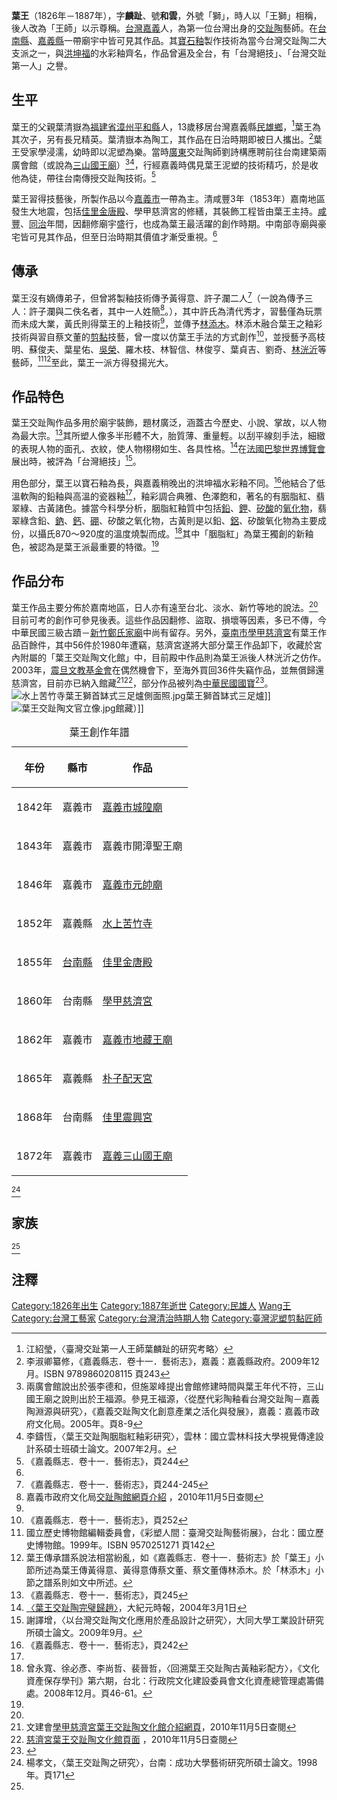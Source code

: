 {{東亞男性歷史人物
|名稱 = 葉王<br><small><small>{{IPA|Ia̍p Ông}}</small></small>
|身份 = [[交趾陶|交趾陶]]工藝技師
|國家 = 
|時代 = [[臺灣清治時期|臺灣清治時期]]
|主君 = 
|屆數 =
|最高職務 =
|前任 = 
|繼任 = 
|圖片名稱 =
|圖片大小 =
|圖片說明 =
|族裔 = 
|信仰 = [[臺灣民間信仰|臺灣民間信仰]]
|出身地 = 
|別名 = 
|法號 =
|院號 =
|其他名號 =
|出生日期 = 1826年
|出生地點 = [[福建省|福建省]][[臺灣道|臺灣道]][[臺灣府|臺灣府]][[嘉義縣|嘉義縣]]
|婚年 =
|逝世日期 = 1887年
|逝世地點 = [[福建臺灣省|福建臺灣省]]
|墓葬 =
|祠廟 =
|其他親屬 =
|經歷 = 
|著作 =
|注釋 =
}}
'''葉王'''（1826年－1887年），字'''麟趾'''、號'''和雲'''，外號「獅」，時人以「王獅」相稱，後人改為「王師」以示尊稱。[[台灣|台灣]][[嘉義縣|嘉義]]人，為第一位台灣出身的[[交趾陶|交趾陶]]藝師。在[[台南縣|台南縣]]、[[嘉義縣|嘉義縣]]一帶廟宇中皆可見其作品。其[[寶石釉|寶石釉]]製作技術為當今台灣交趾陶二大支派之一，與[[洪坤福|洪坤福]]的水彩釉齊名，作品曾遍及全台，有「台灣絕技」、「台灣交趾第一人」之譽。

== 生平 ==
葉王的父親葉清嶽為[[福建省|福建省]][[漳州市|漳州]][[平和縣|平和縣]]人，13歲移居台灣嘉義縣[[民雄鄉|民雄鄉]]，<ref>江紹瑩，〈臺灣交趾第一人王師葉麟趾的研究考略〉</ref>葉王為其次子，另有長兄精英。葉清嶽本為陶工，其作品在日治時期即被日人攜出。<ref name="嘉縣志243">李淑卿纂修，《嘉義縣志．卷十一．藝術志》，嘉義：嘉義縣政府。2009年12月。ISBN 9789860208115 頁243</ref>葉王受家學浸濡，幼時即以泥塑為樂。當時[[廣東省|廣東]]交趾陶師劉詩構應聘前往台南建築兩廣會館（或說為[[三山國王廟|三山國王廟]]）<ref>兩廣會館說出於張李德和，但施翠峰提出會館修建時間與葉王年代不符，三山國王廟之說則出於王福源。參見王福源，〈從歷代彩陶釉看台灣交趾陶－嘉義陶淵源與研究〉，《嘉義交趾陶文化創意產業之活化與發展》，嘉義：嘉義市政府文化局。2005年。頁8-9</ref><ref name="李鑄恆">李鑄恆，〈葉王交趾陶胭脂紅釉彩研究〉，雲林：國立雲林科技大學視覺傳達設計系碩士班碩士論文。2007年2月。</ref>，行經嘉義時偶見葉王泥塑的技術精巧，於是收他為徒，帶往台南傳授交趾陶技術。<ref name="嘉縣志244">《嘉義縣志．卷十一．藝術志》，頁244</ref>

葉王習得技藝後，所製作品以今[[嘉義市|嘉義市]]一帶為主。清咸豐3年（1853年）嘉南地區發生大地震，包括[[佳里金唐殿|佳里金唐殿]]、學甲慈濟宮的修繕，其裝飾工程皆由葉王主持。[[咸豐|咸豐]]、[[同治|同治]]年間，因翻修廟宇盛行，也成為葉王最活躍的創作時期。中南部寺廟與豪宅皆可見其作品，但至日治時期其價值才漸受重視。<ref name="嘉縣志244" />

== 傳承 ==
葉王沒有嫡傳弟子，但曾將製釉技術傳予黃得意、許子瀾二人<ref name="縣志2445">《嘉義縣志．卷十一．藝術志》，頁244-245</ref>（一說為傳予三人：許子瀾與二佚名者，其中一人姓簡<ref name="市府網">嘉義市政府文化局[http://www.cabcy.gov.tw/Koji/person-1.asp 交趾陶館網頁介紹] {{Wayback|url=http://www.cabcy.gov.tw/Koji/person-1.asp |date=20100327114720 }}，2010年11月5日查閱</ref>。），其中許氏為清代秀才，習藝僅為玩票而未成大業，黃氏則得葉王的上釉技術<ref name="縣志2445" />，並傳予[[林添木|林添木]]。林添木融合葉王之釉彩技術與習自蔡文董的[[剪黏|剪黏]]技藝，曾一度以仿葉王手法的方式創作<ref>《嘉義縣志．卷十一．藝術志》，頁252</ref>，並授藝予高枝明、蘇俊夫、葉星佑、[[吳榮|吳榮]]、羅木枝、林智信、林俊亨、葉貞吉、劉奇、[[林洸沂|林洸沂]]等藝師，<ref>國立歷史博物館編輯委員會，《彩塑人間：臺灣交趾陶藝術展》，台北：國立歷史博物館。1999年。ISBN 9570251271 頁142</ref><ref>葉王傳承譜系說法相當紛亂，如《嘉義縣志．卷十一．藝術志》於「葉王」小節所述為葉王傳黃得意、黃得意傳蔡文董、蔡文董傳林添木。於「林添木」小節之譜系則如文中所述。</ref>至此，葉王一派方得發揚光大。

== 作品特色 ==
葉王交趾陶作品多用於廟宇裝飾，題材廣泛，涵蓋古今歷史、小說、掌故，以人物為最大宗。<ref name="縣志245">《嘉義縣志．卷十一．藝術志》，頁245</ref>其所塑人像多半形體不大，胎質薄、重量輕。以刮平線刻手法，細緻的表現人物的面孔、衣紋，使人物栩栩如生、各具性格。<ref>[http://www.epochtimes.com/b5/4/3/1/n476238.htm 〈葉王交趾陶完璧歸趙〉]，大紀元時報，2004年3月1日</ref>在[[法國|法國]][[巴黎|巴黎]][[世界博覽會|世界博覽會]]展出時，被評為「台灣絕技」<ref name="謝譯增">謝譯增，〈以台灣交趾陶文化應用於產品設計之研究〉，大同大學工業設計研究所碩士論文。2009年9月。</ref>。

用色部分，葉王以寶石釉為長，與嘉義稍晚出的洪坤福水彩釉不同。<ref>《嘉義縣志．卷十一．藝術志》，頁242</ref>他結合了低溫軟陶的鉛釉與高溫的瓷器釉<ref name="謝譯增" />，釉彩調合典雅、色澤飽和，著名的有胭脂紅、翡翠綠、古黃諸色。據當今科學分析，胭脂紅釉質中包括[[鉛|鉛]]、[[鉀|鉀]]、[[矽酸|矽酸]]的[[氧化物|氧化物]]，翡翠綠含鉛、[[鈉|鈉]]、[[鈣|鈣]]、[[硼|硼]]、矽酸之氧化物，古黃則是以鉛、[[鋁|鋁]]、矽酸氧化物為主要成份，以攝氏870～920度的溫度燒製而成。<ref>曾永寬、徐必彥、李尚哲、裴晉哲，〈回溯葉王交趾陶古黃釉彩配方〉，《文化資產保存學刊》第六期，台北：行政院文化建設委員會文化資產總管理處籌備處。2008年12月。頁46-61。</ref>其中「胭脂紅」為葉王獨創的新釉色，被認為是葉王派最重要的特徵。<ref name="謝譯增" />

== 作品分布 ==
葉王作品主要分佈於嘉南地區，日人亦有遠至台北、淡水、新竹等地的說法。<ref name="李鑄恆" />目前可考的創作可參見後表。這些作品因翻修、盜取、損壞等因素，多已不傳，今中華民國三級古蹟－[[新竹鄭氏家廟|新竹鄭氏家廟]]中尚有留存。另外，[[臺南市|臺南市]][[學甲慈濟宮|學甲慈濟宮]]有葉王作品百餘件，其中56件於1980年遭竊，慈濟宮遂將大部分葉王作品卸下，收藏於宮內附屬的「葉王交趾陶文化館」中，目前殿中作品則為葉王派後人林洸沂之仿作。2003年，[[震旦文教基金會|震旦文教基金會]]在偶然機會下，至海外買回36件失竊作品，並無償歸還慈濟宮，目前亦已納入館藏<ref>文建會[http://superspace.cca.gov.tw/ct.asp?xItem=12925&ctNode=11195&mp=28 學甲慈濟宮葉王交趾陶文化館介紹網頁]{{dead link|date=2018年4月 |bot=InternetArchiveBot |fix-attempted=yes }}，2010年11月5日查閱</ref><ref>[http://www.tcgs.org.tw/treasure_koji.html 慈濟宮葉王交趾陶文化館頁面] {{Wayback|url=http://www.tcgs.org.tw/treasure_koji.html |date=20100609132953 }}，2010年11月5日查閱</ref>，部分作品被列為[[中華民國國寶|中華民國國寶]]<ref>{{Cite web|url=https://nchdb.boch.gov.tw/assets/advanceSearch/antiquity/20150120000002|work=文化部文化資產局|title=學甲慈濟宮葉王交趾陶-合境平安|accessdate=}}</ref>。
[[File:水上苦竹寺葉王獅首缽式三足爐側面照.jpg|thumb]]葉王獅首缽式三足爐]]
[[File:葉王交趾陶文官立像.jpg|thumb]]館藏）]]
{| class="wikitable" border="1"
|+ 葉王創作年譜
|-
!  年份
!  縣市
!  作品
|-
|  1842年
|  嘉義市
|  [[嘉義市城隍廟|嘉義市城隍廟]]
|-
|  1843年
|  嘉義市
|  嘉義市開漳聖王廟
|-
|  1846年
|  嘉義市
|  [[嘉義雙忠廟|嘉義市元帥廟]]
|-
|  1852年
|  嘉義縣
|  [[水上苦竹寺|水上苦竹寺]]
|-
|  1855年
|  [[台南縣|台南縣]]
|  [[佳里金唐殿|佳里金唐殿]]
|-
|  1860年
|  台南縣
|  [[學甲慈濟宮|學甲慈濟宮]]
|-
|  1862年
|  嘉義市
|  [[財團法人九華山地藏庵|嘉義市地藏王廟]]
|-
|  1865年
|  嘉義縣
|  [[朴子配天宮|朴子配天宮]]
|-
|  1868年
|  台南縣
|  [[佳里震興宮|佳里震興宮]]
|-
|  1872年
|  嘉義市
|  [[嘉義廣寧宮|嘉義三山國王廟]]
|}<ref>楊孝文，〈葉王交趾陶之研究〉，台南：成功大學藝術研究所碩士論文。1998年。頁171</ref>

== 家族 ==
{{familytree/start}}
{{familytree | | |dad|dad=葉清嶽}}
{{familytree | |,|-|^|-|.| |}}
{{familytree | bro | | he |y| wife | |bro=葉精英|he='''葉王'''|wife=張言}}
{{familytree | | | | | |,|-|^|-|.| |}}
{{familytree | | | | |sonf| | sons | |sonf=不詳|sons=葉牛}}
{{familytree/end}}<ref name="嘉縣志243" />

== 注釋 ==
{{reflist|2}}

{{DEFAULTSORT:Ye葉}}
[[Category:1826年出生|Category:1826年出生]]
[[Category:1887年逝世|Category:1887年逝世]]
[[Category:民雄人|Category:民雄人]]
[[Category:葉姓|Wang王]]
[[Category:台灣工藝家|Category:台灣工藝家]]
[[Category:台灣清治時期人物|Category:台灣清治時期人物]]
[[Category:臺灣泥塑剪黏匠師|Category:臺灣泥塑剪黏匠師]]